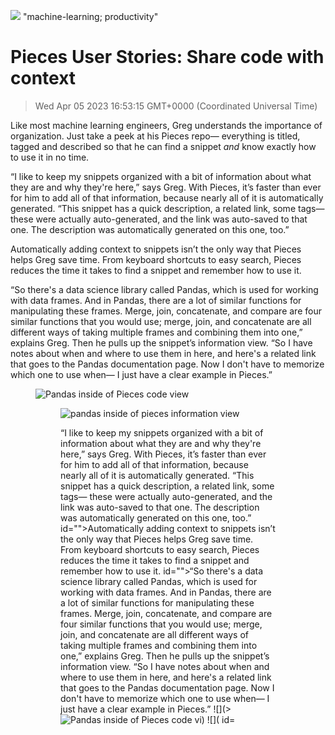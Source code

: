 ![](https://uploads-ssl.webflow.com/6143afec68f555387049efb3/62f3c56933f54571e239f98c_share-code-w-context-greg.jpg)
"machine-learning; productivity"
# Pieces User Stories: Share code with context
> Wed Apr 05 2023 16:53:15 GMT+0000 (Coordinated Universal Time)
<p id="">Like most machine learning engineers, Greg understands the importance of organization. Just take a peek at his Pieces repo— everything is titled, tagged and described so that he can find a snippet <em id="">and</em> know exactly how to use it in no time.<p.new.line><p id="">“I like to keep my snippets organized with a bit of information about what they are and why they're here,” says Greg. With Pieces, it’s faster than ever for him to add all of that information, because nearly all of it is automatically generated. “This snippet has a quick description, a related link, some tags— these were actually auto-generated, and the link was auto-saved to that one. The description was automatically generated on this one, too.”<p.new.line><p id="">Automatically adding context to snippets isn’t the only way that Pieces helps Greg save time. From keyboard shortcuts to easy search, Pieces reduces the time it takes to find a snippet and remember how to use it.<p.new.line><p id="">“So there's a data science library called Pandas, which is used for working with data frames. And in Pandas, there are a lot of similar functions for manipulating these frames. Merge, join, concatenate, and compare are four similar functions that you would use; merge, join, and concatenate are all different ways of taking multiple frames and combining them into one,” explains Greg. Then he pulls up the snippet’s information view. “So I have notes about when and where to use them in here, and here's a related link that goes to the Pandas documentation page. Now I don't have to memorize which one to use when— I just have a clear example in Pieces.”<p.new.line><figure id="" class="w-richtext-figure-type-image w-richtext-align-center" style="max-width:2134px" data-rt-type="image" data-rt-align="center" data-rt-max-width="2134px"><div id=""><img src="https://uploads-ssl.webflow.com/6143afec68f555387049efb3/62f178c2f4eb6738210b328a_image%20(1).png" loading="lazy" id="" width="auto" height="auto" alt="Pandas inside of Pieces code view"><div.new.line><figure.new.line><figure id="" class="w-richtext-figure-type-image w-richtext-align-fullwidth" style="max-width:2134px" data-rt-type="image" data-rt-align="fullwidth" data-rt-max-width="2134px"><div id=""><img src="https://uploads-ssl.webflow.com/6143afec68f555387049efb3/62f178cf5cac0a293990b48e_image%20(2).png" loading="lazy" id="" width="auto" height="auto" alt="pandas inside of pieces information view"><div.new.line><figure.new.line><p i
id="">“I like to keep my snippets organized with a bit of information about what they are and why they're here,” says Greg. With Pieces, it’s faster than ever for him to add all of that information, because nearly all of it is automatically generated. “This snippet has a quick description, a related link, some tags— these were actually auto-generated, and the link was auto-saved to that one. The description was automatically generated on this one, too.”
id="">Automatically adding context to snippets isn’t the only way that Pieces helps Greg save time. From keyboard shortcuts to easy search, Pieces reduces the time it takes to find a snippet and remember how to use it.
id="">“So there's a data science library called Pandas, which is used for working with data frames. And in Pandas, there are a lot of similar functions for manipulating these frames. Merge, join, concatenate, and compare are four similar functions that you would use; merge, join, and concatenate are all different ways of taking multiple frames and combining them into one,” explains Greg. Then he pulls up the snippet’s information view. “So I have notes about when and where to use them in here, and here's a related link that goes to the Pandas documentation page. Now I don't have to memorize which one to use when— I just have a clear example in Pieces.”
![](><img src="https://uploads-ssl.webflow.com/6143afec68f555387049efb3/62f178c2f4eb6738210b328a_image%20(1).png" loading="lazy" id="" width="auto" height="auto" alt="Pandas inside of Pieces code vi)
![]( id=""><img src="https://uploads-ssl.webflow.com/6143afec68f555387049efb3/62f178cf5cac0a293990b48e_image%20(2).png" loading="lazy" id="" width="auto" height="auto" alt="pandas inside of pieces information vi)

